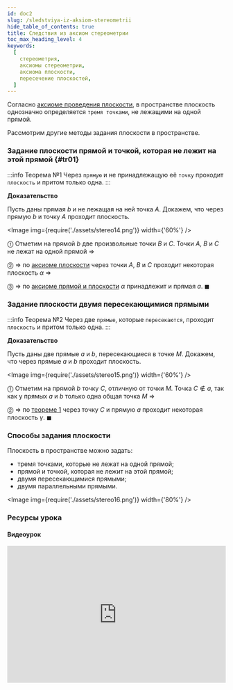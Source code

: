 ```yaml
---
id: doc2
slug: /sledstviya-iz-aksiom-stereometrii
hide_table_of_contents: true
title: Следствия из аксиом стереометрии
toc_max_heading_level: 4
keywords:
  [
    стереометрия,
    аксиомы стереометрии,
    аксиома плоскости,
    пересечение плоскостей,
  ]
---
```



Согласно [аксиоме проведения плоскости](aksiomy-stereometrii#ax1), в пространстве плоскость однозначно определяется `тремя точками`, не лежащими на одной прямой.

Рассмотрим другие методы задания плоскости в пространстве.

### Задание плоскости прямой и точкой, которая не лежит на этой прямой {#tr01}

:::info Теорема №1
Через `прямую` и не принадлежащую её `точку` проходит `плоскость` и притом только одна.
:::

**Доказательство**

Пусть даны прямая $b$ и не лежащая на ней точка $A$. Докажем, что через прямую $b$ и точку $A$ проходит плоскость.

<Image img={require('./assets/stereo14.png')} width={'60%'} />

&#x24F5; Отметим на прямой $b$ две произвольные точки $B$ и $C$. Точки $A$, $B$ и $C$ не лежат на одной прямой $\Rightarrow$

&#x24F6; $\Rightarrow$ по [аксиоме плоскости](aksiomy-stereometrii#ax1) через точки $A$, $B$ и $C$ проходит некоторая плоскость $\alpha$ $\Rightarrow$

&#x24F7; $\Rightarrow$ по [аксиоме прямой и плоскости](aksiomy-stereometrii#ax2) $\alpha$ принадлежит и прямая $a$. $\blacksquare$

### Задание плоскости двумя пересекающимися прямыми

:::info Теорема №2
Через две `прямые`, которые `пересекаются`, проходит `плоскость` и притом только одна.
:::

**Доказательство**

Пусть даны две прямые $a$ и $b$, пересекающиеся в точке $M$. Докажем, что через прямые $a$ и $b$ проходит плоскость.

<Image img={require('./assets/stereo15.png')} width={'60%'} />

&#x24F5; Отметим на прямой $b$ точку $C$, отличную от точки $M$. Точка $C \notin a$, так как у прямых $a$ и $b$ только одна общая точка $M$ $\Rightarrow$

&#x24F6; $\Rightarrow$ по [теореме 1](#tr01) через точку $C$ и прямую $a$ проходит некоторая плоскость $\gamma$. $\blacksquare$

### Способы задания плоскости

Плоскость в пространстве можно задать:

- тремя точками, которые не лежат на одной прямой;
- прямой и точкой, которая не лежит на этой прямой;
- двумя пересекающимися прямыми;
- двумя параллельными прямыми.

<Image img={require('./assets/stereo16.png')} width={'80%'} />

### Ресурсы урока

#### Видеоурок

<iframe
  width="100%"
  height="315"
  src="https://www.youtube.com/embed/R2xz1XUfxR8"
  title="YouTube video player"
  frameborder="0"
  allow="accelerometer; autoplay; clipboard-write; encrypted-media; gyroscope; picture-in-picture; web-share"
  allowfullscreen
></iframe>
